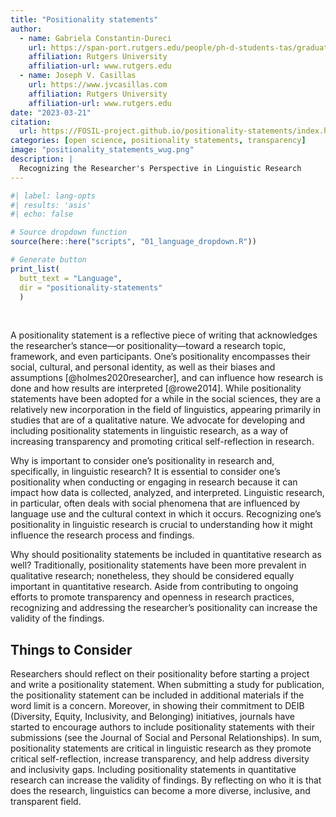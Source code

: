 ```yaml
---
title: "Positionality statements"
author: 
  - name: Gabriela Constantin-Dureci
    url: https://span-port.rutgers.edu/people/ph-d-students-tas/graduate-students/129-current-students-phd-in-bilingualismsla/981-constantin-dureci-gabriela
    affiliation: Rutgers University
    affiliation-url: www.rutgers.edu
  - name: Joseph V. Casillas
    url: https://www.jvcasillas.com
    affiliation: Rutgers University
    affiliation-url: www.rutgers.edu
date: "2023-03-21"
citation: 
  url: https://FOSIL-project.github.io/positionality-statements/index.html
categories: [open science, positionality statements, transparency]
image: "positionality_statements_wug.png"
description: |
  Recognizing the Researcher's Perspective in Linguistic Research
---
```


```r
#| label: lang-opts
#| results: 'asis'
#| echo: false

# Source dropdown function
source(here::here("scripts", "01_language_dropdown.R"))

# Generate button
print_list(
  butt_text = "Language", 
  dir = "positionality-statements"
  )
```

<br>

A positionality statement is a reflective piece of writing that acknowledges the researcher's stance---or positionality---toward a research topic, framework, and even participants. 
One's positionality encompasses their social, cultural, and personal identity, as well as their biases and assumptions [@holmes2020researcher], and can influence how research is done and how results are interpreted [@rowe2014]. 
While positionality statements have been adopted for a while in the social sciences, they are a relatively new incorporation in the field of linguistics, appearing primarily in studies that are of a qualitative nature. 
We advocate for developing and including positionality statements in linguistic research, as a way of increasing transparency and promoting critical self-reflection in research.

Why is important to consider one's positionality in research and, specifically, in linguistic research? 
It is essential to consider one's positionality when conducting or engaging in research because it can impact how data is collected, analyzed, and interpreted. 
Linguistic research, in particular, often deals with social phenomena that are influenced by language use and the cultural context in which it occurs. 
Recognizing one's positionality in linguistic research is crucial to understanding how it might influence the research process and findings.

Why should positionality statements be included in quantitative research as well?
Traditionally, positionality statements have been more prevalent in qualitative research; nonetheless, they should be considered equally important in quantitative research. 
Aside from contributing to ongoing efforts to promote transparency and openness in research practices, recognizing and addressing the researcher's positionality can increase the validity of the findings.

## Things to Consider

Researchers should reflect on their positionality before starting a project and write a positionality statement. 
When submitting a study for publication, the positionality statement can be included in additional materials if the word limit is a concern. 
Moreover, in showing their commitment to DEIB (Diversity, Equity, Inclusivity, and Belonging) initiatives, journals have started to encourage authors to include positionality statements with their submissions (see the Journal of Social and Personal Relationships).
In sum, positionality statements are critical in linguistic research as they promote critical self-reflection, increase transparency, and help address diversity and inclusivity gaps. 
Including positionality statements in quantitative research can increase the validity of findings. 
By reflecting on who it is that does the research, linguistics can become a more diverse, inclusive, and transparent field.



<!--
### Positionality Statement

**1. What is a positionality statement?**

-  Definition

**2. Why is positionality important in research and, specifically, in linguistic research?**

- Positionality addresses where the researcher is coming from when conducting a particular research;

- Recognizing one’s positionality and writing a positionality statement has traditionally been associated with **qualitative research** and has been more prevalent in subfields of linguistics (e.g., sociolinguistics) or intersecting fields (e.g., anthropology);

- **Quantitative research** has traditionally been viewed as “hard science” and the quantitative researcher as objective, thus there did not seem to be a need for quantitative researchers to reflect on their positionality;

**3. Why should positionality statements be included in quantitative research as well?**

- Good for validity (see Jafar, 2018)

- The medical field and the psychological field is (slowly) seeing efforts around inclusing positionality in quantitative research (see Jamieson et al., 2022)

- It also addresses diversity and inclusivity gaps in research – connection with DEIB initiatives & connection with making research open and transparent (aka we should know _who_ is doing the research)

**4. Steps for the future**

- Consider your own positionality before starting a project;

- Consider writing a positionality statement for your research; it can be included in additional materials if the word limit is a concern for publication;

- Help create a more open and transparent field for research in linguistics by reflecting on who it is that does the research.

**5. Conclusion**


NOTES:
I focused on quantitative vs qualitative because (1) positionality is associated with qualitative projects, and (2) when discussing open practices in research, the conversation can be overtaken by the focus on quantitative materials. However, some qualitative practices would benefit openness and transparency in research.

References:
Anisa Jafar (2018): _What is positionality and should it be expressed in quantitative studies?_
Michelle K. Jamieson; Gisela H. Govaart' & Madeleine Pownall (2022): _Reflexivity in Quantitative Research: A Rationale and Beginner’s Guide_

-->
